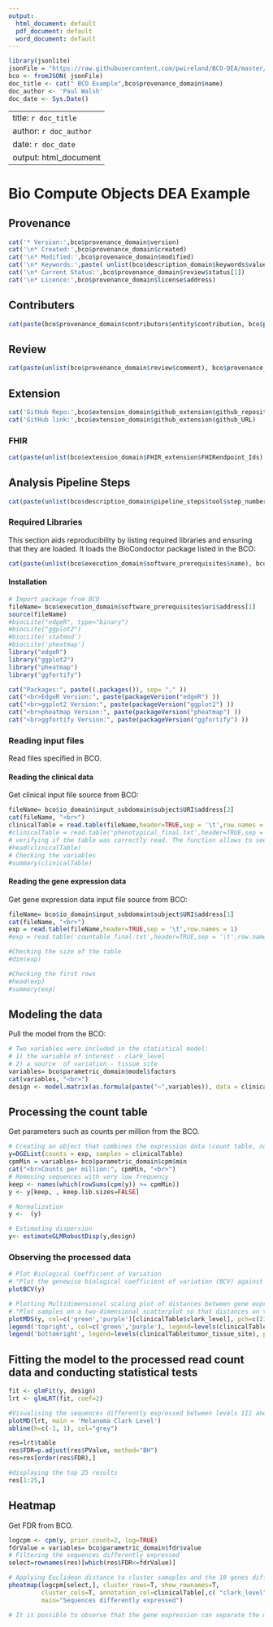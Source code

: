 ```yaml
---
output:
  html_document: default
  pdf_document: default
  word_document: default
---
```

```r
library(jsonlite)
jsonFile = "https://raw.githubusercontent.com/pwireland/BCO-DEA/master/BCO-DEA.json"
bco <- fromJSON( jsonFile)
doc_title <- cat(" BCO Example",bco$provenance_domain$name)
doc_author <- 'Paul Walsh'
doc_date <- Sys.Date()
```

---
title: `r doc_title`
author: `r doc_author`
date: `r doc_date`
output: html_document
---
# Bio Compute Objects DEA Example
## Provenance
```r
cat('* Version:',bco$provenance_domain$version)
cat('\n* Created:',bco$provenance_domain$created)
cat('\n* Modified:',bco$provenance_domain$modified)
cat('\n* Keywords:',paste( unlist(bco$description_domain$keywords$value), collapse=', '))
cat('\n* Current Status:',bco$provenance_domain$review$status[1])
cat('\n* Licence:',bco$provenance_domain$license$address)
```

## Contributers
```r
cat(paste(bco$provenance_domain$contributors$entity$contribution, bco$provenance_domain$contributors$entity$name,  bco$provenance_domain$contributors$entity$affiliation, bco$provenance_domain$contributors$entity$email, sep=', ', collapse='<br>'))
```

## Review
```r
cat(paste(unlist(bco$provenance_domain$review$comment), bco$provenance_domain$review$reviewer$entity$name,  bco$provenance_domain$review$reviewer$entity$affiliation, bco$provenance_domain$review$reviewer$entity$email, sep=', ', collapse='<br>'))
```

## Extension
```r
cat('GitHub Repo:',bco$extension_domain$github_extension$github_repository, "<br>")
cat('GitHub link:',bco$extension_domain$github_extension$github_URL)
```

### FHIR
```r
cat(paste(unlist(bco$extension_domain$FHIR_extension$FHIRendpoint_Ids), bco$extension_domain$FHIR_extension$FHIRendpoint_Resource,  bco$extension_domain$FHIR_extension$FHIRendpoint_URL, sep=', ', collapse='<br>'))
```

## Analysis Pipeline Steps
```r
cat(paste(unlist(bco$description_domain$pipeline_steps$tool$step_number), bco$description_domain$pipeline_steps$tool$name,  bco$description_domain$pipeline_steps$tool$description, bco$description_domain$pipeline_steps$tool$version, sep=', ', collapse='<br>'))
```

### Required Libraries
This section aids reproducibility by listing required libraries and ensuring that they are loaded. It loads the BioCondoctor package listed in the BCO:
```r
cat(paste(unlist(bco$execution_domain$software_prerequisites$name), bco$execution_domain$software_prerequisites$version, sep=', ', collapse='<br>'))
```

#### Installation
```r
# Import package from BCO
fileName= bco$execution_domain$software_prerequisites$uri$address[1]
source(fileName)
#biocLite("edgeR", type="binary")
#biocLite("ggplot2")
#biocLite('statmod')
#biocLite('pheatmap')
library("edgeR")
library("ggplot2")
library("pheatmap")
library("ggfortify")
```

```r

cat("Packages:", paste((.packages()), sep= "," ))
cat("<br>EdgeR Version:", paste(packageVersion("edgeR") ))
cat("<br>ggplot2 Version:", paste(packageVersion("ggplot2") ))
cat("<br>pheatmap Version:", paste(packageVersion("pheatmap") ))
cat("<br>ggfortify Version:", paste(packageVersion("ggfortify") ))
```

### Reading input files
Read files specified in BCO.

#### Reading the clinical data
Get clinical input file source from BCO:
```r
fileName= bco$io_domain$input_subdomain$subject$URI$address[2]
cat(fileName, "<br>")
clinicalTable = read.table(fileName,header=TRUE,sep = '\t',row.names = 1)
#clinicalTable = read.table('phenotypical_final.txt',header=TRUE,sep = '\t',row.names = 1)
# verifying if the table was correctly read. The function allows to see the first 6 rows.
#head(clinicalTable)
# Checking the variables
#summary(clinicalTable)
```

                           
#### Reading the gene expression data
Get gene expression data input file source from BCO:
```r
fileName= bco$io_domain$input_subdomain$subject$URI$address[1]
cat(fileName, "<br>")
exp = read.table(fileName,header=TRUE,sep = '\t',row.names = 1)
#exp = read.table('countable_final.txt',header=TRUE,sep = '\t',row.names = 1)

#Checking the size of the table
#dim(exp)

#Checking the first rows
#head(exp)
#summary(exp)
```

## Modeling the data
Pull the model from the BCO:
```r
# Two variables were included in the statistical model:
# 1) the variable of interest - clark_level
# 2) a source  of variation - tissue site
variables= bco$parametric_domain$model$factors
cat(variables, "<br>")
design <- model.matrix(as.formula(paste("~",variables)), data = clinicalTable)
```

## Processing the count table
Get parameters such as counts per million from the BCO.
```r
# Creating an object that combines the expression data (count table, named 'exp') and clinical data. Required for analysing with edgeR.
y=DGEList(counts = exp, samples = clinicalTable)
cpmMin = variables= bco$parametric_domain$cpm$min
cat("<br>Counts per million:", cpmMin, "<br>")
# Removing sequences with very low frequency
keep <- names(which(rowSums(cpm(y)) >= cpmMin))
y <- y[keep, , keep.lib.sizes=FALSE]

# Normalization
y <-  (y)

# Estimating dispersion
y<- estimateGLMRobustDisp(y,design)
```

### Observing the processed data
```r
# Plot Biological Coefficient of Variation
# "Plot the genewise biological coefficient of variation (BCV) against gene abundance (in log2 counts per million)."
plotBCV(y)

# Plotting Multidimensional scaling plot of distances between gene expression profiles
# "Plot samples on a two-dimensional scatterplot so that distances on the plot approximate the typical log2 fold changes between the samples."
plotMDS(y, col=c('green','purple')[clinicalTable$clark_level], pch=c(21,23,22)[clinicalTable$tumor_tissue_site])
legend('topright', col=c('green','purple'), legend=levels(clinicalTable$clark_level), pch = 16, cex = 0.7)
legend('bottomright', legend=levels(clinicalTable$tumor_tissue_site), pch = c(21,23,22), cex = 0.7)

```

## Fitting the model to the processed read count data and conducting statistical tests
```r
fit <- glmFit(y, design)
lrt <- glmLRT(fit, coef=2)

#Visualising the sequences differently expressed between levels III and IV
plotMD(lrt, main = 'Melanoma Clark Level')
abline(h=c(-1, 1), col="grey")
```

```r
res=lrt$table
res$FDR=p.adjust(res$PValue, method="BH")
res=res[order(res$FDR),]

#displaying the top 25 results
res[1:25,]

```
## Heatmap
Get FDR from BCO.
```r
logcpm <- cpm(y, prior.count=2, log=TRUE)
fdrValue = variables= bco$parametric_domain$fdr$value
# Filtering the sequences differently expressed
select=rownames(res)[which(res$FDR<=fdrValue)]

# Applying Euclidean distance to cluster samaples and the 10 genes differently expressed
pheatmap(logcpm[select,], cluster_rows=T, show_rownames=T,
         cluster_cols=T, annotation_col=clinicalTable[,c( "clark_level","tumor_tissue_site")], 
         main="Sequences differently expressed")

# It is possible to observe that the gene expression can separate the majority of samples by Clark Level
```
